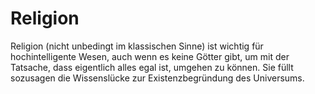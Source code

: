 # Religion {#sec-rulebook-religion}

Religion (nicht unbedingt im klassischen Sinne) ist wichtig für hochintelligente Wesen, auch wenn es keine Götter gibt,
um mit der Tatsache, dass eigentlich alles egal ist, umgehen zu können.
Sie füllt sozusagen die Wissenslücke zur Existenzbegründung des Universums.
